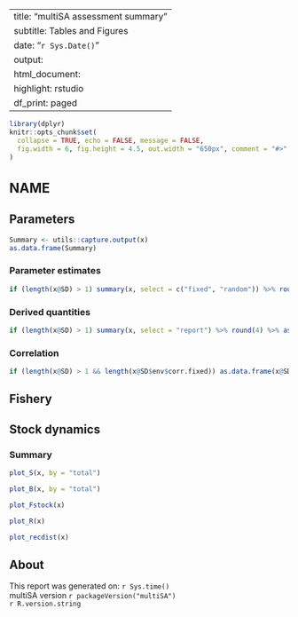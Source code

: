 
---
title: "multiSA assessment summary"
subtitle: Tables and Figures
date: "`r Sys.Date()`"
output:
  html_document:
    highlight: rstudio
    df_print: paged
---

<style type="text/css">
h1 { /* Header 1 */
  font-size: 24px;
}
</style>

```r
library(dplyr)
knitr::opts_chunk$set(
  collapse = TRUE, echo = FALSE, message = FALSE,
  fig.width = 6, fig.height = 4.5, out.width = "650px", comment = "#>"
)
```

# NAME {.tabset}

## Parameters

```r
Summary <- utils::capture.output(x)
as.data.frame(Summary)
```

### Parameter estimates 

```r
if (length(x@SD) > 1) summary(x, select = c("fixed", "random")) %>% round(4) %>% as.data.frame()
```


### Derived quantities

```r
if (length(x@SD) > 1) summary(x, select = "report") %>% round(4) %>% as.data.frame()
```

### Correlation

```r
if (length(x@SD) > 1 && length(x@SD$env$corr.fixed)) as.data.frame(x@SD$env$corr.fixed)
```

<!-- *ADD HESSIAN RMD* -->

## Fishery {.tabset}

<!-- *ADD FISHERY RMD* -->

<!-- *ADD SURVEY RMD* -->

<!-- *ADD SC RMD* -->

<!-- *ADD CK RMD* -->

<!-- *ADD TAG MOV RMD* -->

## Stock dynamics {.tabset}

### Summary

```r
plot_S(x, by = "total")
```

```r
plot_B(x, by = "total")
```

```r
plot_Fstock(x)
```

```r
plot_R(x)
```

```r
plot_recdist(x)
```

<!-- *ADD IND STOCK RMD* -->

<!-- *ADD STOCK REGION RMD* -->

<!-- *ADD MOVEMENT RMD* -->


## About

This report was generated on: `r Sys.time()`<br />
multiSA version `r packageVersion("multiSA")`<br />
`r R.version.string`
